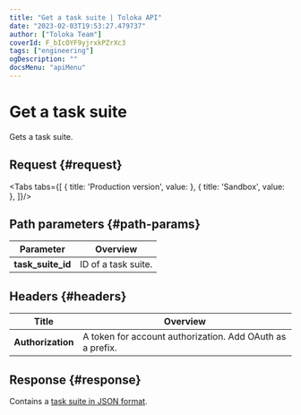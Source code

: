 ```yaml
---
title: "Get a task suite | Toloka API"
date: "2023-02-03T19:53:27.479737"
author: ["Toloka Team"]
coverId: F_bIcOYF9yjrxkPZrXc3
tags: ["engineering"]
ogDescription: ""
docsMenu: "apiMenu"
---
```



# Get a task suite

<Announce/>

Gets a task suite.

## Request {#request}

<Tabs tabs={[
  { title: 'Production version', value: <GetTaskSuiteList1/> },
  { title: 'Sandbox', value: <GetTaskSuiteList2/> },
]}/>

## Path parameters {#path-params}

Parameter | Overview
----- | -----
**task_suite_id** | ID of a task suite.

## Headers {#headers}

Title | Overview
----- | -----
**Authorization** | A token for account authorization. Add OAuth as a prefix.

## Response {#response}

Contains a [task suite in JSON format](/docs-new/api/create-task-suite#body).